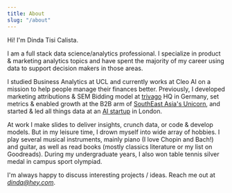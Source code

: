 ```yaml
---
title: About
slug: "/about"
---
```


Hi! I'm Dinda Tisi Calista.

I am a full stack data science/analytics professional. I specialize in product & marketing analytics topics and have spent the majority of my career using data to support decision makers in those areas.

I studied Business Analytics at UCL and currently works at Cleo AI on a mission to help people manage their finances better. Previously, I developed marketing attributions & SEM Bidding model at [trivago](https://www.reuters.com/companies/TRVG.O) HQ in Germany, set metrics & enabled growth at the B2B arm of [SouthEast Asia's Unicorn](https://www.crunchbase.com/organization/go-jek), and started & led all things data at an [AI startup](https://www.crunchbase.com/organization/wild-2) in London. 

At work I make slides to deliver insights, crunch data, or code & develop models. But in my leisure time, I drown myself into wide array of hobbies. I play several musical instruments, mainly piano (I love Chopin and Bach!) and guitar, as well as read books (mostly classics literature or my list on Goodreads). During my undergraduate years, I also won table tennis silver medal in campus sport olympiad.

I'm always happy to discuss interesting projects / ideas. Reach me out at *dinda@hey.com*.

